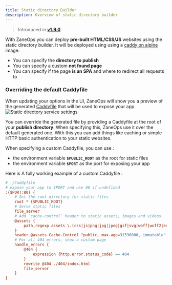 ```yaml
---
title: Static directory Builder
description: Overview of static directory builder
---
```


> Introduced in [**v1.9.0**](/changelog/v19)

With ZaneOps you can deploy **pre-built HTML/CSS/JS** websites using the static directory builder. 
It will be deployed using using a [caddy on alpine](https://hub.docker.com/_/caddy) image.


- You can specify the **directory to publish** 
- You can specify a custom **not found page** 
- You can specify if the page **is an SPA** and where to redirect all requests to

### Overriding the default Caddyfile

When updating your options in the UI, ZaneOps will show you a preview of the generated [Caddyfile](https://caddyserver.com/docs/caddyfile) 
that will be used to expose your app.
![Static directory service settings](https://assets.zaneops.dev/images/static-dir-builder.png)

You can override the generated file by providing a Caddyfile at the root of your **publish directory**. 
When specifying this, ZaneOps use it over the default generated one. 
With this you can add things like caching or simple HTTP basic authentication to your static websites. 

When specifying a custom Caddyfile, you can use :
- the environment variable **`$PUBLIC_ROOT`** as the root for static files
- the environment variable **`$PORT`** as the port for exposing your app

Here is A fully working example of a custom Caddyfile : 
```ini
# ./Caddyfile
# expose your app to $PORT and use 80 if undefined
:{$PORT:80} {
    # Set the root directory for static files
    root * {$PUBLIC_ROOT}
    # Serve static files 
    file_server
    # Add `cache-control` header to static assets, images and videos
    @assets {
        path_regexp assets \.(css|js|png|jpg|jpeg|gif|svg|woff|woff2|eot|ttf|otf|mp4)$
    }
    header @assets Cache-Control "public, max-age=31536000, immutable"
    # For all 404 errors, show a custom page
    handle_errors {
        @404 {
            expression {http.error.status_code} == 404
        }
        rewrite @404 ./404/index.html
        file_server
    }
}
```


